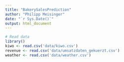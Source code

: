 ```yaml
---
title: "BakerySalesPrediction"
author: "Philipp Meisinger"
date: "`r Sys.Date()`"
output: html_document
---
```


```r
# Read data
library()
kiwo <- read.csv('data/kiwo.csv')
revenue <- read.csv('data/umsatzdaten_gekuerzt.csv')
weather <- read.csv('data/weather.csv')



```
